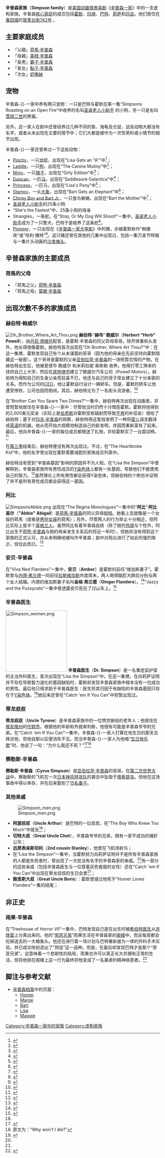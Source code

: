 {{noteTA
|T=zh-hans:辛普森家族;zh-hk:阿森家族;zh-tw:辛普森家族;
|1=zh-cn:塔希提; zh-hk:大溪地; zh-tw:大溪地; zh-sg:大溪地;
|G1=Simpsons
}}
'''辛普森家族'''（'''Simpson family'''）是[[美国|美国]][[动画|动画]][[情景喜剧|情景喜剧]]《[[辛普森一家|辛普森一家]]》中的一支虚构家族。辛普森[[核心家庭|核心家庭]]的成员包括[[霍默·辛普森|霍默]]、[[玛琦·辛普森|玛琦]]、[[巴特·辛普森|巴特]]、[[莉萨·辛普森|莉萨]]和[[玛吉·辛普森|玛吉]]。他们居住在[[春田镇_(辛普森一家)|春田镇]]的[[常青台街742号|常青台街742号]]<!--742 Evergreen Terrace-->。

== 主要家庭成员 ==
{{seealso|布维尔家族}}
*「父親」[[霍默·辛普森|荷馬·辛普森]]
*「母親」[[玛琦·辛普森|美枝·辛普森]]
*「長男」[[巴特·辛普森|霸子·辛普森]]
*「長女」[[莉萨·辛普森|點子·辛普森]]
*「次女」[[玛吉·辛普森|奶嘴妹]]

== 宠物 ==
辛普森-{}-一家中养有两只宠物：一只是巴特与霍默在第一集“Simpsons Roasting on an Open Fire”中收养的名叫[[圣诞老人小助手|圣诞老人小助手]]<!--Santa's Little Helper-->的小狗，另一只是名叫[[雪球_(辛普森一家)|雪球二世]]的黑猫。

另外，这一家人在剧中还曾经养过几种不同的鱼、海龟及仓鼠，这些动物大都没有名字，或者从未出现在主要的情节中；它们大都是被作为一次性笑料或小情节的细节出现。

辛普森-{}-一家还曾养过一下这些动物：
*[[辛普森一家动物列表#Pinchy|Pinchy]]，一只[[龙虾|龙虾]]，出现在“Lisa Gets an "A"”中<ref name="Lisa Gets an A">{{cite episode|title=Lisa Gets an "A"|series=《[[辛普森一家|辛普森一家]]》|airdate=1998年11月22日}}</ref>；
*[[辛普森一家动物列表#Laddie|Laddie]]，一只[[狗|狗]]，出现在“The Canine Mutiny”中<ref name="The Canine Mutiny">{{cite episode|title=The Canine Mutiny|series=《[[辛普森一家|辛普森一家]]》|airdate=1997年4月13日}}</ref>；
*[[辛普森一家动物列表#Mojo|Mojo]]，一只[[猴子|猴子]]，出现在“Girly Edition”中<ref name="Girly Edition">{{cite episode|title=Girly Edition|series=《[[辛普森一家|辛普森一家]]》|airdate=1998年4月19日}}</ref>；
*[[辛普森一家动物列表#Duncan/Furious_D|Duncan]]，一匹[[马|马]]，出现在“Saddlesore Galactica”中<ref name="Saddlesore Galactica">{{cite episode|title=Saddlesore Galactica|series=《[[辛普森一家|辛普森一家]]》|airdate=2000年2月6日}}</ref>；
*[[辛普森一家动物列表#Princess|Princess]]，一匹马，出现在“Lisa's Pony”中<ref name="Lisa's Pony">{{cite episode|title=Lisa's Pony|series=《[[辛普森一家|辛普森一家]]》|airdate=1991年11月7日}}</ref>；
*[[辛普森一家动物列表#Stampy|Stampy]]，一头[[大象|大象]]，出现在“Bart Gets an Elephant”中<ref name="Bart Gets an Elephant">{{cite episode|title=Bart Gets an Elephant|series=《[[辛普森一家|辛普森一家]]》|airdate=1994年3月31日}}</ref>；
*[[辛普森一家动物列表#Chirpy_Boy_and_Bart_Junior|Chirpy Boy and Bart Jr.]]，一只食鸟蜥蜴，出现在“Bart the Mother”中<ref name="Bart the Mother">{{cite episode|title=Bart the Mother|series=《[[辛普森一家|辛普森一家]]》|airdate=1998年9月27日}}</ref>；
*[[圣诞老人小助手|圣诞老人小助手]]的25条小狗
*“She's the Fastest”中，25条小狗的母亲
*Strangles，一条蛇。在“Stop, Or My Dog Will Shoot!”一集中，[[圣诞老人小助手|圣诞老人小助手]]成为了一只警犬，巴特于是收养了这条蛇<ref name="Stop, Or My Dog Will Shoot!">{{cite episode|title=Stop, Or My Dog Will Shoot!|series=《[[辛普森一家|辛普森一家]]》|airdate=2007年5月13日}}</ref>。
*[[辛普森一家动物列表#Plopper|Plopper]]，一只出现在《[[辛普森一家大电影|辛普森一家大电影]]》中的猪，亦被霍默称作“蜘猪侠”或“哈利·猪特”<ref name="">{{cite episode|title=《[[辛普森一家大电影|辛普森一家大电影]]》|airdate=2007年7月26日}}</ref>。这只猪还曾在其他的几集中出现过，包括一集万圣节特辑与一集片头动画的[[沙发噱头|沙发噱头]]。

== 辛普森家族的主要成员 ==
=== 荷馬的父母 ===
*「荷馬之父」[[亚伯拉罕·辛普森|荷熊·辛普森]]
*「荷馬之母」[[莫娜·辛普森_(辛普森一家)|莫娜·辛普森]]

==出现次數不多的家族成员==
===赫伯特·鲍威尔===
[[File:Oh_Brother_Where_Art_Thou.png|thumb]] 
'''赫伯特'''·“'''赫布'''”·'''鲍威尔'''（'''Herbert "Herb" Powell'''），由[[丹尼·德维托|丹尼·德维托]]配音，是霍默·辛普森的同父异母哥哥。除开体重和头发外，他长得很像霍默。赫伯特首次出现在“Oh Brother, Where Art Thou?”中：在这一集裡，霍默发现自己有个从未谋面的哥哥（因为他的母亲在先前坚持向霍默隐藏这一秘密）。这个哥哥是霍默的父亲[[亚伯拉罕·辛普森|亚伯拉罕·辛普森]]的一场短暂恋情的产物。在赫伯特出生后，他被爱德华·鲍威尔<!--Edward Powell -->和米莉拉妮·奥斯勒<!--Mililani Osler-->收养。他用打零工挣来的钱供自己上大学，然后在[[底特律_(密歇根州)|底特律市]]建立了鲍威尔汽车公司（Powell Motors）。赫伯特为得知自己的生身父亲而狂喜不已，他还与自己的侄子侄女建立了十分亲密的关系。而作为公司的[[首席执行官|CEO]]，他让霍默自行设计一辆轿车。但是，霍默的轿车让他遭受惨败，公司也因而倒闭。其后，赫伯特沦为了一名街头流浪者。<ref name="Oh Brother, Where Art Thou?">{{cite episode|title=Oh Brother, Where Art Thou?|series=《[[辛普森一家|辛普森一家]]》|airdate=1991年2月21日}}</ref>

在“Brother Can You Spare Two Dimes?”一集中，赫伯特再次出现在动画里，并曾短暂地居住在辛普森-{}-一家中：尽管他当时仍然十分憎恶霍默。霍默将他得到的2,000美元奖金（实际上是[[蒙哥马利·伯恩斯|伯恩斯]]对霍默受核辐射而导致[[不育|不育]]的补偿金）借给了赫伯特；基于对[[玛吉·辛普森|玛吉·辛普森]]的观察，赫伯特用这笔钱发明了一种将[[婴儿|婴儿]]语言翻译成[[英语|英语]]的机器。他从而开始大规模地制造自己的新发明，并因而重新富有了起来。最后，他向辛普森-{}-一家的每位成员都赠送了礼物，并给霍默买了一台震动椅。<ref name="Brother Can You Spare Two Dimes?">{{cite episode|title=Brother Can You Spare Two Dimes?|series=《[[辛普森一家|辛普森一家]]》|airdate=1992年8月27日}}</ref>

在[[辛普森一家_(第三季)|第三季]]结束后，赫伯特便没有再次出现过。不过，在“The Heartbroke Kid”中，他的名字曾出现在霍默需要减肥的家族成员列表中。

赫伯特没有受到“辛普森基因”影响的原因并不为人知。在“Lisa the Simpson”中曾解释到，辛普森家族所有男性成员的[[Y染色体|Y染色体]]上都有一处基因，导致他们不能使用自己的智力。<ref name="Lisa the Simpson">{{cite episode|title=Lisa the Simpson|series=《[[辛普森一家|辛普森一家]]》|airdate=1998年3月8日}}</ref>虽然理论上所有男性都会获得Y染色体，但赫伯特的个例也许证明了并不是所有男性成员都会获得这一基因。

=== 阿比 ===<!-- This section is linked from [[Homer_Simpson|Homer Simpson]] -->
[[File:SimpsonsAbbie.png|left]]
出现在“The Regina Monologues”一集中的“'''阿比'''”·'''阿比盖尔'''（''' "Abbie" Abigail'''）是[[荷馬·辛普森|荷馬·辛普森]]的同父异母姐姐。她看上去就像是一个女版的荷馬（或者是[[男扮女装|男扮女装]]的荷馬）；另外，尽管两人的行为举止十分相近，但阿比实际上是半个[[英格兰|英格兰人]]。虽然阿比有着辛普森血统（除了她的[[外貌|外貌]]与个性外，阿比出生于[[亚伯拉罕·辛普森|荷熊·辛普森]]与她的母亲发生关系后的将近一年时），但她并没有得到这个家族的正式认可，亦从未明确地被叫作辛普森；剧中对观众进行了如此的强烈暗示，但仅此而已。<ref name="The Regina Monologues">{{cite episode|title=The Regina Monologues|series=《[[辛普森一家|辛普森一家]]》|airdate=2003年11月23日}}</ref>

=== 安贝·辛普森 ===
在“Viva Ned Flanders”一集中，'''安贝'''（'''Amber'''）是霍默的前任“维加斯妻子”。霍默曾与[[内德·弗兰德|内德·弗兰德]]一同前往[[拉斯维加斯|拉斯维加斯]]共度周末，两人喝得酩酊大醉后分别与两个女人结婚。内德的维加斯妻子名叫'''金格'''·'''弗兰德'''（'''Ginger Flanders'''）。<ref name="Viva Ned Flanders">{{cite episode|title=Viva Ned Flanders|series=《[[辛普森一家|辛普森一家]]》|airdate=1999年1月10日}}</ref>“Jazzy and the Pussycats”一集中曾透露安贝死在了过山车上。<ref name="Jazzy and the Pussycats">{{cite episode|title=Jazzy and the Pussycats|series=《[[辛普森一家|辛普森一家]]》|airdate=2006年9月17日}}</ref>

=== 辛普森医生 ===
[[File:Simpson_women.png|200px]]
'''辛普森医生'''（'''Dr. Simpson'''）是一名重症监护室的主治外科医生，首次出现在“Lisa the Simpson”中。在这一集裡，在向莉萨证明并不存在导致智力退化的基因缺陷时，霍默却发现辛普森家族中根本没有一位成功的男性。最后他只得求助于辛普森医生：医生将其归因于有缺陷的辛普森基因只存在于[[Y染色体|Y染色体]]。<ref name="Lisa the Simpson" />她后来还曾在“Catch 'em If You Can”中短暂出现过。

=== 蒂龙叔叔 ===
'''蒂龙叔叔'''（'''Uncle Tyrone'''）是辛普森家族中的一位愤世嫉俗的老年人；他居住在[[俄亥俄州|俄亥俄州]]的[[代顿_(俄亥俄州)|代顿市]]。根据他的年龄和外貌来判断，他很有可能是辛普森爷爷的兄弟。在“Catch 'em If You Can”一集中，辛普森-{}-一家人打算在他生日的那天去拜访他，但他自那以后便消失不见。而当辛普森-{}-一家人为他唱“[[祝你生日快乐|生日快乐歌]]”时，他说了一句：“为什么我还不死？”<ref name="Catch 'em If You Can">{{cite episode|title=Catch 'em If You Can|series=《[[辛普森一家|辛普森一家]]》|airdate=2004年4月25日}}</ref><ref>原文为：“Why won't I die?”</ref>

===赛勒斯·辛普森===<!-- This section is linked from [[Abraham_Simpson|Abraham Simpson]] -->
'''赛勒斯'''·'''辛普森'''（'''Cyrus Simpson'''）是[[亚伯拉罕·辛普森|亚伯拉罕·辛普森]]的哥哥。在[[第二次世界大战|第二次世界大战]]中，赛勒斯的飞机在一次[[日本|日本]][[神风特攻队|神风特攻队]]的袭击中坠毁于[[塔希提岛|塔希提岛]]。但他在这场事故中得以幸存，并在后来娶到了[[多配偶制|15名妻子]]。

=== 其他亲戚 ===
[[File:Simpson_men.png|right]]
*'''阿瑟叔叔'''（'''Uncle Arthur'''）是巴特的一位叔叔，在“The Boy Who Knew Too Much”中提及<ref name="The Boy Who Knew Too Much">{{cite episode|title=The Boy Who Knew Too Much|series=《[[辛普森一家|辛普森一家]]》|airdate=1994年5月5日}}</ref>；
*'''切特大叔'''（'''Great Uncle Chet'''），辛普森爷爷的兄弟，拥有一家不成功的捕虾公司；
*'''远房表亲斯坦利'''（'''2nd cousin Stanley'''），他曾在飞机场射鸟；
*在“Lisa the Simpson”一集中，当霍默努力向莉萨证明并不是所有辛普森家族的人都是失败者时，曾出现了一大批没有名字的辛普森家的亲戚。<ref name="Lisa the Simpson" />有一部分的这些亲戚（包括辛普森医生与一位穿着灰色套服的女性）还在“Catch 'em If You Can”中出现在蒂龙叔叔的生日会里<ref name="Catch 'em If You Can" />；
*'''鲍里斯大叔'''（'''Great Uncle Boris'''）：霍默曾提过他死于“Homer Loves Flanders”一集的结尾；

== 非正史 ==
=== 雨果·辛普森 ===
在“Treehouse of Horror VII”一集中，巴特发现自己是在出生时被[[希伯特医生|希伯特医生]]从[[连体婴|连体婴]]上分离出来的。他的“[[evil_twin|邪恶兄弟]]”雨果生活在辛普森家的[[阁楼|阁楼]]中，而且每周都会吃掉送去的一大桶鱼头。他还在进行着一场计划与巴特重新接为一体的外科手术实验，并已成功地创造出了“鸽鼠”这一品种。但是，在最后却发现巴特才是那个“邪恶兄弟”。这意味着一个悲剧性的结局，雨果也许可以真正长大并拥有正常的生活，但将他锁在阁楼上这一行为最终将他变成了一名暴虐的精神病患者。<ref name="Treehouse of Horror VII">{{cite episode|title=Treehouse of Horror VII|series=《[[辛普森一家|辛普森一家]]》|airdate=1996年10月27日}}</ref>

==脚注与参考文献==
{{reflist}}

* [[辛普森档案|辛普森档案]]中的页面：
** [https://web.archive.org/web/20070927003621/http://www.snpp.org/guides/homer.file.html Homer]
** [https://web.archive.org/web/20070927003644/http://www.snpp.org/guides/marge.file.html Marge]
** [https://web.archive.org/web/20070927003607/http://www.snpp.org/guides/bart.file.html Bart]
** [https://web.archive.org/web/20070927003732/http://www.snpp.org/guides/lisa.file.html Lisa]
** [https://web.archive.org/web/20070927003636/http://www.snpp.org/guides/maggie.file.html Maggie]
{{Simpsons characters}}
{{Authority control}}
[[Category:辛普森一家中的家族|Category:辛普森一家中的家族]]
[[Category:虚构家族|Category:虚构家族]]